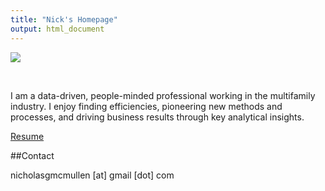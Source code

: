 ```yaml
---
title: "Nick's Homepage"
output: html_document
---
```



![](professional_photo.jpg)

\

I am a data-driven, people-minded professional working in the multifamily industry. I enjoy finding efficiencies, pioneering new methods and processes, and driving business results through key analytical insights.

[Resume](online-resume-updated-5-9.pdf)

##Contact

nicholasgmcmullen [at] gmail [dot] com





